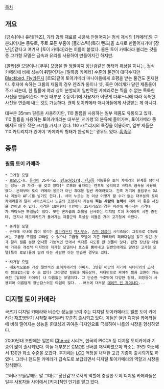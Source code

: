 [[목차]]

== 개요 ==
[금속]이나 유리[렌즈], 기타 강화 재료를 사용해 만들어지는 정식 제식의 [카메라]와 구분되어지는 종류로, 주로 모든 부품이 [플라스틱](특히 렌즈)을 소재로 만들어지기에 [장난감]같다고 여겨져 [토이 카메라]라는 이름이 붙었다. 물론 토이 카메라라 불리는 것들 중 고가형 모델은 금속과 유리를 사용하여 만들어지긴 하지만.

[콜라]캔 모양이나 [푸우] 모양을 한 정말이지 장난감같은 형태와 위상을 지니는, 정식 카메라에 비해 성능이 뒤떨어지는 [일회용 카메라] 수준의 물건이 대다수지만 [[Blackbird, Fly]]라든지 [로모]같이 토이카메라 매니아들에게 호평을 받는 물건도 존재한다. 후자에 속하는 그룹의 제품의 경우 렌즈가 둘이나 셋, 혹은 여러개가 달린 제품들이 주가 되는데, 한 필름에 여러 상이 분할되어 일반적인 카메라로는 찍을 수 없는 독특한 사진을 만들어준다. 또한 대부분 수동이기에 사용자가 어떻게 다루느냐에 따라 독특한 사진을 연출해 내는 것도 가능하다. 괜히 토이카메라 매니아들에게 사랑받는 게 아니다. 

대부분 35mm 필름을 사용하지만, 110 필름을 사용하는 일부 제품도 유통되고 있다. 110 필름을 사용하는 토이카메라는 대부분 '저가형'의 분류에 들어가며, 토이카메라 중에서도 매우 작은 크기를 가지고 있다. 110 카트리지의 특징을 이용하여, 일부 제품은 110 카트리지가 있어야 '카메라의 형태가 완성되는' 경우도 있다. [[흠좀무]].
== 종류 ==
=== 필름 토이 카메라 ===
 * 고가형 모델 
 - [[로모]]LC-A, [[롤라이]] 35시리즈, [[Blackbird, Fly]]등 이놈들은 토이 카메라의 한계를 넘어서는 성능--과 가격--을 갖고 있다[* 로모와 롤라이는 렌즈도 유리이고 바디도 금속을 사용하였다. 본래부터 토이 카메라 용도가 아닌 휴대용 일반 카메라였다. 간혹 저기에 올림푸스 XA나 미놀타 AF-C를 넣기도 한다.]. 셔터 누르는 것 이상 어떻게 할 수가 없는 대부분의 토이카메라들과 달리 셔터스피드나 노출의 조정까지 가능해 '''찍는 사람의 능력'''에 따라 더 좋은 사진을 얻어낼 수 있다. 가격은 10만원대 후반이나 35시리즈의 경우 버젼에 따라서는 가격대가 까마득한 모델들이 있다. 또한 폰카급의 화질을 선사하는 디지털 토이 카메라도 시판 중인데, 전지나 메모리카드가 들어가는 제품군의 특성상 이들은 거의 고가형에 속한다.

 * 중가형 모델
 - 근래에 국내에 많이 팔리는 [[홀가]]라든지 [[엑시무스]], [[슈퍼 샘플러]] 시리즈등이 그것으로 성능에서는 고급형 모델을 따라갈 수 없으나 고급형 모델이 기존 카메라의 패러다임을 갖고 있던 것과 달리 필름 분할 연사등 기능적인 면에서 색다른 시도를 한 것들이 많다. 완전 장난감 레벨에 가까운 개성적 디자인의 저가형 모델이나 포스를 뿜어내고 일반인에게도 알려진 고가형 모델(특히 로모)들에 밀려 아는 사람만 아는 안습한 경우도 있다.

 * 저가형 모델
 - 대중적으로는 가장 일반적인 토이카메라의 이미지. 3만원 미만의 저가에 셔터이외의 조작이 필요없는(할 수 도 없다) 그야말로 필름과 어둠상자, 셔터만으로 짜여진 필름 교환이 가능해진 [일회용 카메라] 나 다름없는 모델이다. 그 단순한 구조탓에 다양한 형태, 외장등이 사용되어 이름답게 장난감스러운 타입이 많다. --애초에 대부분 [[메이드 인 차이나]]다.--

== 디지털 토이 카메라 ==
극초기 디지털 카메라와 비슷한 성능을 보여 주는 디지털 토이카메라도 필름 토이 카메라가 재조명받기 시작할 무렵부터 꾸준히 출시되고 있다. 이들은 일반 디지털 카메라들에 비해 떨어지는 성능을 휴대성과 귀여운 디자인으로 극복하여 나름의 시장을 형성하였다.

2000년대 초반에는 일본의 [[Che-ez]] 시리즈, 한국의 PICCA 등 디지털 토이카메라 기종이 많이 출시되었다. 이들 대부분은 [[CMOS]] 센서를 채택하였으며 화소는 35만 화소에서 130만 화소 수준을 오갔다. 후기에는 [[LCD]] 액정을 채택한 고급 기종이 출시되기도 하였다. 그러나 핸드폰 카메라가 급속도로 보급되면서 디지털 토이카메라의 역할과 시장을 잠식했다.

그러나 오늘날에도 말 그대로 '장난감'으로서의 역할에 충실한 토이 디지털 카메라들은 일부 사용자들 사이에서 [키치]적인 인기를 얻고 있다.

